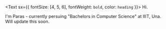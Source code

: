 <Text sx={{ fontSize: [4, 5, 6], fontWeight: `bold`, color: `heading` }}>
  Hi.
</Text>

I'm Paras - currently persuing "Bachelors in Computer Science" at IIIT, Una. Will update this soon.
